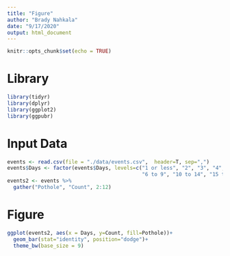 ```yaml
---
title: "Figure"
author: "Brady Nahkala"
date: "9/17/2020"
output: html_document
---
```


```r
knitr::opts_chunk$set(echo = TRUE)
```

# Library

```r
library(tidyr)
library(dplyr)
library(ggplot2)
library(ggpubr)
```

# Input Data

```r
events <- read.csv(file = "./data/events.csv",  header=T, sep=",")
events$Days <- factor(events$Days, levels=c("1 or less", "2", "3", "4", "5",
                                            "6 to 9", "10 to 14", "15 to 19", "20+"))
events2 <- events %>%
  gather("Pothole", "Count", 2:12)
```


# Figure

```r
ggplot(events2, aes(x = Days, y=Count, fill=Pothole))+
  geom_bar(stat="identity", position="dodge")+
  theme_bw(base_size = 9)
```


